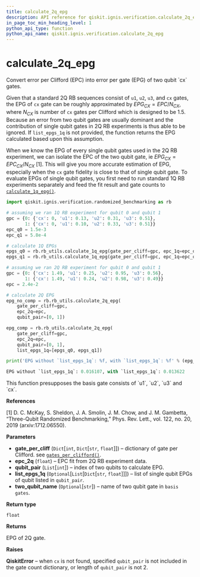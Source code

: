 ```yaml
---
title: calculate_2q_epg
description: API reference for qiskit.ignis.verification.calculate_2q_epg
in_page_toc_min_heading_level: 1
python_api_type: function
python_api_name: qiskit.ignis.verification.calculate_2q_epg
---
```


# calculate\_2q\_epg

<Function id="qiskit.ignis.verification.calculate_2q_epg" name="calculate_2q_epg" isDedicatedPage={true} github="https://github.com/qiskit-community/qiskit-ignis/tree/stable/0.3/qiskit/ignis/verification/randomized_benchmarking/rb_utils.py" signature="calculate_2q_epg(gate_per_cliff, epc_2q, qubit_pair, list_epgs_1q=None, two_qubit_name='cx')">
  Convert error per Clifford (EPC) into error per gate (EPG) of two qubit `cx` gates.

  Given that a standard 2Q RB sequences consist of `u1`, `u2`, `u3`, and `cx` gates, the EPG of `cx` gate can be roughly approximated by $EPG_{CX} = EPC/N_{CX}$, where $N_{CX}$ is number of `cx` gates per Clifford which is designed to be 1.5. Because an error from two qubit gates are usually dominant and the contribution of single qubit gates in 2Q RB experiments is thus able to be ignored. If `list_epgs_1q` is not provided, the function returns the EPG calculated based upon this assumption.

  When we know the EPG of every single qubit gates used in the 2Q RB experiment, we can isolate the EPC of the two qubit gate, ie $EPG_{CX} = EPC_{CX}/N_{CX}$ \[1]. This will give you more accurate estimation of EPG, especially when the `cx` gate fidelity is close to that of single qubit gate. To evaluate EPGs of single qubit gates, you first need to run standard 1Q RB experiments separately and feed the fit result and gate counts to [`calculate_1q_epg()`](qiskit.ignis.verification.calculate_1q_epg "qiskit.ignis.verification.calculate_1q_epg").

  ```python
  import qiskit.ignis.verification.randomized_benchmarking as rb

  # assuming we ran 1Q RB experiment for qubit 0 and qubit 1
  gpc = {0: {'cx': 0, 'u1': 0.13, 'u2': 0.31, 'u3': 0.51},
         1: {'cx': 0, 'u1': 0.10, 'u2': 0.33, 'u3': 0.51}}
  epc_q0 = 1.5e-3
  epc_q1 = 5.8e-4

  # calculate 1Q EPGs
  epgs_q0 = rb.rb_utils.calculate_1q_epg(gate_per_cliff=gpc, epc_1q=epc_q0, qubit=0)
  epgs_q1 = rb.rb_utils.calculate_1q_epg(gate_per_cliff=gpc, epc_1q=epc_q1, qubit=1)

  # assuming we ran 2Q RB experiment for qubit 0 and qubit 1
  gpc = {0: {'cx': 1.49, 'u1': 0.25, 'u2': 0.95, 'u3': 0.56},
         1: {'cx': 1.49, 'u1': 0.24, 'u2': 0.98, 'u3': 0.49}}
  epc = 2.4e-2

  # calculate 2Q EPG
  epg_no_comp = rb.rb_utils.calculate_2q_epg(
      gate_per_cliff=gpc,
      epc_2q=epc,
      qubit_pair=[0, 1])

  epg_comp = rb.rb_utils.calculate_2q_epg(
      gate_per_cliff=gpc,
      epc_2q=epc,
      qubit_pair=[0, 1],
      list_epgs_1q=[epgs_q0, epgs_q1])

  print('EPG without `list_epgs_1q`: %f, with `list_epgs_1q`: %f' % (epg_no_comp, epg_comp))
  ```

  ```python
  EPG without `list_epgs_1q`: 0.016107, with `list_epgs_1q`: 0.013622
  ```

  <Admonition title="Note" type="note">
    This function presupposes the basis gate consists of `u1`, `u2`, `u3` and `cx`.
  </Admonition>

  **References**

  \[1] D. C. McKay, S. Sheldon, J. A. Smolin, J. M. Chow, and J. M. Gambetta, “Three-Qubit Randomized Benchmarking,” Phys. Rev. Lett., vol. 122, no. 20, 2019 (arxiv:1712.06550).

  **Parameters**

  *   **gate\_per\_cliff** (`Dict`\[`int`, `Dict`\[`str`, `float`]]) – dictionary of gate per Clifford. see [`gates_per_clifford()`](qiskit.ignis.verification.gates_per_clifford "qiskit.ignis.verification.gates_per_clifford").
  *   **epc\_2q** (`float`) – EPC fit from 2Q RB experiment data.
  *   **qubit\_pair** (`List`\[`int`]) – index of two qubits to calculate EPG.
  *   **list\_epgs\_1q** (`Optional`\[`List`\[`Dict`\[`str`, `float`]]]) – list of single qubit EPGs of qubit listed in `qubit_pair`.
  *   **two\_qubit\_name** (`Optional`\[`str`]) – name of two qubit gate in `basis gates`.

  **Return type**

  `float`

  **Returns**

  EPG of 2Q gate.

  **Raises**

  **QiskitError** – when `cx` is not found, specified `qubit_pair` is not included in the gate count dictionary, or length of `qubit_pair` is not 2.
</Function>

